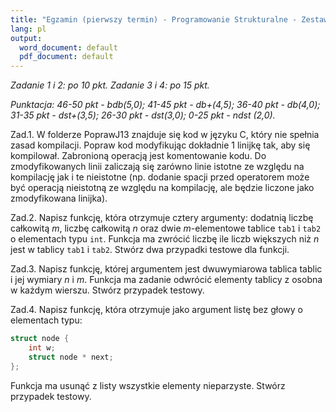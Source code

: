 ---
title: "Egzamin (pierwszy termin) - Programowanie Strukturalne - Zestaw J13"
lang: pl
output:
  word_document: default
  pdf_document: default
---

*Zadanie 1 i 2: po 10 pkt. Zadanie 3 i 4: po 15 pkt.*

*Punktacja: 46-50 pkt - bdb(5,0); 41-45 pkt - db+(4,5); 36-40 pkt - db(4,0); 31-35 pkt - dst+(3,5); 26-30 pkt - dst(3,0); 0-25 pkt - ndst (2,0).* 

Zad.1. W folderze PoprawJ13 znajduje się kod w języku C, który nie spełnia zasad kompilacji. Popraw kod modyfikując dokładnie 1 linijkę tak, aby się kompilował. Zabronioną operacją jest komentowanie kodu. Do zmodyfikowanych linii zaliczają się zarówno linie istotne ze względu na kompilację jak i te nieistotne (np. dodanie spacji przed operatorem może być operacją nieistotną ze względu na kompilację, ale będzie liczone jako zmodyfikowana linijka).

Zad.2. Napisz funkcję, która otrzymuje cztery argumenty: dodatnią liczbę całkowitą $m$, liczbę całkowitą $n$ oraz dwie $m$-elementowe tablice `tab1` i `tab2` o elementach typu `int`. Funkcja ma zwrócić liczbę ile liczb większych niż $n$ jest w tablicy `tab1` i `tab2`. Stwórz dwa przypadki testowe dla funkcji.

Zad.3. Napisz funkcję, której argumentem jest dwuwymiarowa tablica tablic i jej wymiary $n$ i $m$. Funkcja ma zadanie odwrócić elementy tablicy z osobna w każdym wierszu. Stwórz przypadek testowy.

Zad.4. Napisz funkcję, która otrzymuje jako argument listę bez głowy o elementach typu:

```c
struct node {
    int w;
    struct node * next;
};
```
Funkcja ma usunąć z listy wszystkie elementy nieparzyste. Stwórz przypadek testowy.
